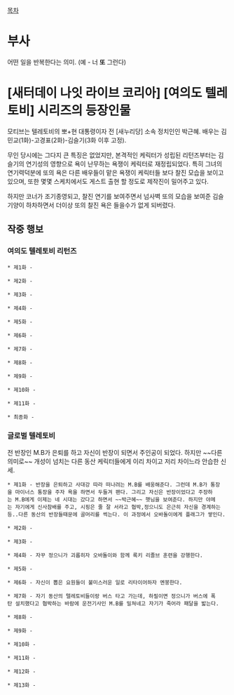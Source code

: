 [[목차]]

= 부사 =
어떤 일을 반복한다는 의미. (예 - 너 '''또''' 그런다)

= [새터데이 나잇 라이브 코리아] [여의도 텔레토비] 시리즈의 등장인물 =
모티브는 텔레토비의 뽀+현 대통령이자 전 [새누리당] 소속 정치인인 박근혜.
배우는 김민교(1화)-고경표(2화)-김슬기(3화 이후 고정).

무인 당시에는 그다지 큰 특징은 없었지만, 본격적인 케릭터가 성립된 리턴즈부터는 김슬기의 연기성의 영향으로 욕이 난무하는 욕쟁이 케릭터로 재정립되었다. 특히 그녀의 연기력덕분에 또의 욕은 다른 배우들이 맡은 욕쟁이 케릭터들 보다 찰진 모습을 보이고 있으며, 또한 몇몇 스케치에서도 게스트 출현 할 정도로 제작진이 밀어주고 있다. 

하지만 코너가 조기종영되고, 찰진 연기를 보여주면서 넘사벽 또의 모습을 보여준 김슬기양이 하차하면서 더이상 또의 찰진 욕은 들을수가 없게 되버렸다.

== 작중 행보 ==
=== 여의도 텔레토비 리턴즈 ===
 * 제1화 - 

 * 제2화 - 

 * 제3화 -

 * 제4화 - 

 * 제5화 -

 * 제6화 - 

 * 제7화 - 

 * 제8화 -

 * 제9화 -

 * 제10화 -

 * 제11화 -

 * 최종화 -

=== 글로벌 텔레토비 ===
전 반장인 M.B가 은퇴를 하고 자신이 반장이 되면서 주인공이 되었다. 하지만 ~~다른 의미로~~ 개성이 넘치는 다른 동산 케릭터들에게 이리 차이고 저리 차이느라 안습한 신세.

 * 제1화 - 반장을 은퇴하고 사대강 따라 떠나려는 M.B를 배웅해준다. 그런데 M.B가 통장을 마이너스 통장을 주자 욕을 하면서 두들겨 팬다. 그리고 자신은 반장이었다고 주장하는 M.B에게 이제는 네 시대는 갔다고 하면서 ~~박근혜~~ 햇님을 보여준다. 하지만 야메는 자기에게 신사참배를 주고, 시핑은 줄 잘 서라고 협박,정으니도 은근히 자신을 경계하는등..다른 동산의 반장들때문에 골머리를 썩는다. 이 과정에서 오바돌이에게 플래그가 쌓인다.

 * 제2화 - 

 * 제3화 -

 * 제4화 - 자꾸 정으니가 괴롭히자 오바돌이와 함께 록키 리졸브 훈련을 강행한다.

 * 제5화 -

 * 제6화 - 자신이 뽑은 요원들이 불미스러운 일로 리타이어하자 멘붕한다.

 * 제7화 - 자기 동산의 텔레토비들이랑 버스 타고 가는데, 하필이면 정으니가 버스에 폭탄 설치했다고 협박하는 바람에 운전기사인 M.B를 밀쳐네고 자기가 죽어라 패달을 밟는다.

 * 제8화 -

 * 제9화 -

 * 제10화 -

 * 제11화 -

 * 제12화 -

 * 제13화 -
